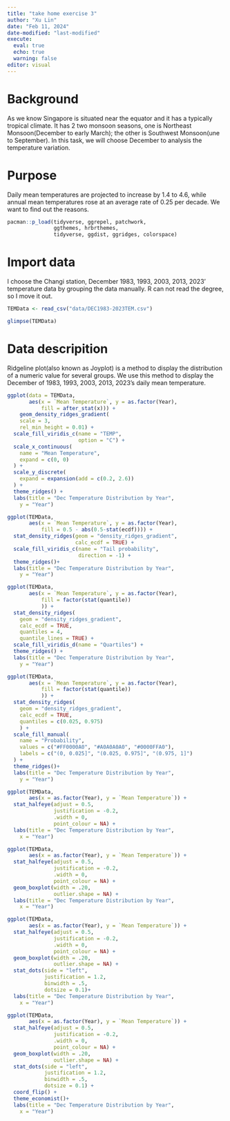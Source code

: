 ```yaml
---
title: "take home exercise 3"
author: "Xu Lin"
date: "Feb 11, 2024"
date-modified: "last-modified"
execute: 
  eval: true
  echo: true
  warning: false
editor: visual
---
```


# Background 
 As we know Singapore is situated near the equator and it has a typically tropical climate. It has 2 two monsoon seasons, one is Northeast Monsoon(December to early March); the other is Southwest Monsoon(une to September). In this task, we will choose December to analysis the temperature variation.

# Purpose 
Daily mean temperatures are projected to increase by 1.4 to 4.6, while annual mean temperatures rose at an average rate of 0.25 per decade.
We want to find out the reasons. 

```r
pacman::p_load(tidyverse, ggrepel, patchwork, 
               ggthemes, hrbrthemes,
               tidyverse, ggdist, ggridges, colorspace)
```

# Import data 
I choose the Changi station, December 1983, 1993, 2003, 2013, 2023' temperature data by grouping the data manually. R can not read the degree, so I move it out.
```r
TEMData <- read_csv("data/DEC1983-2023TEM.csv") 
```

```r
glimpse(TEMData)
```

# Data descripition 
Ridgeline plot(also known as Joyplot) is a method to display the distribution of a numeric value for several groups. We use this method to display the December of 1983, 1993, 2003, 2013, 2023's daily mean temperature.

```r
ggplot(data = TEMData, 
       aes(x = `Mean Temperature`, y = as.factor(Year), 
           fill = after_stat(x))) + 
    geom_density_ridges_gradient(
    scale = 3,
    rel_min_height = 0.01) +
  scale_fill_viridis_c(name = "TEMP",
                       option = "C") +
  scale_x_continuous(
    name = "Mean Temperature",
    expand = c(0, 0)
  ) +
  scale_y_discrete(
    expand = expansion(add = c(0.2, 2.6))
  ) +
  theme_ridges() +
  labs(title = "Dec Temperature Distribution by Year",
    y = "Year")
```

```r
ggplot(TEMData,
       aes(x = `Mean Temperature`, y = as.factor(Year), 
           fill = 0.5 - abs(0.5-stat(ecdf)))) +
  stat_density_ridges(geom = "density_ridges_gradient", 
                      calc_ecdf = TRUE) +
  scale_fill_viridis_c(name = "Tail probability",
                       direction = -1) +
  theme_ridges()+
  labs(title = "Dec Temperature Distribution by Year",
    y = "Year")
```

```r
ggplot(TEMData,
       aes(x = `Mean Temperature`, y = as.factor(Year),
           fill = factor(stat(quantile))
           )) +
  stat_density_ridges(
    geom = "density_ridges_gradient",
    calc_ecdf = TRUE, 
    quantiles = 4,
    quantile_lines = TRUE) +
  scale_fill_viridis_d(name = "Quartiles") +
  theme_ridges() +
  labs(title = "Dec Temperature Distribution by Year",
    y = "Year")
```

```r
ggplot(TEMData,
       aes(x = `Mean Temperature`, y = as.factor(Year), 
           fill = factor(stat(quantile))
           )) +
  stat_density_ridges(
    geom = "density_ridges_gradient",
    calc_ecdf = TRUE, 
    quantiles = c(0.025, 0.975)
    ) +
  scale_fill_manual(
    name = "Probability",
    values = c("#FF0000A0", "#A0A0A0A0", "#0000FFA0"),
    labels = c("(0, 0.025]", "(0.025, 0.975]", "(0.975, 1]")
  ) +
  theme_ridges()+
  labs(title = "Dec Temperature Distribution by Year",
    y = "Year")
```

```r
ggplot(TEMData,
       aes(x = as.factor(Year), y = `Mean Temperature`)) +
  stat_halfeye(adjust = 0.5,
               justification = -0.2,
               .width = 0,
               point_colour = NA) +
  labs(title = "Dec Temperature Distribution by Year",
    x = "Year")
```

```r
ggplot(TEMData,
       aes(x = as.factor(Year), y = `Mean Temperature`)) +
  stat_halfeye(adjust = 0.5,
               justification = -0.2,
               .width = 0,
               point_colour = NA) +
  geom_boxplot(width = .20,
               outlier.shape = NA) +
  labs(title = "Dec Temperature Distribution by Year",
    x = "Year")
```

```r
ggplot(TEMData,
       aes(x = as.factor(Year), y = `Mean Temperature`)) +
  stat_halfeye(adjust = 0.5,
               justification = -0.2,
               .width = 0,
               point_colour = NA) +
  geom_boxplot(width = .20,
               outlier.shape = NA) +
  stat_dots(side = "left", 
            justification = 1.2, 
            binwidth = .5,
            dotsize = 0.1)+
  labs(title = "Dec Temperature Distribution by Year",
    x = "Year")
```

```r
ggplot(TEMData,
       aes(x = as.factor(Year), y = `Mean Temperature`)) +
  stat_halfeye(adjust = 0.5,
               justification = -0.2,
               .width = 0,
               point_colour = NA) +
  geom_boxplot(width = .20,
               outlier.shape = NA) +
  stat_dots(side = "left", 
            justification = 1.2, 
            binwidth = .5,
            dotsize = 0.1) +
  coord_flip() +
  theme_economist()+
  labs(title = "Dec Temperature Distribution by Year",
    x = "Year")
```
























































